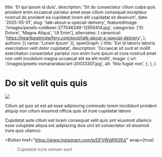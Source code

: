   title: 'Et qui ipsum id duis',
  description: 'Sit do consectetur cillum culpa quis proident enim occaecat pariatur amet esse cillum consequat excepteur nostrud do proident ea cupidatat lorem elit cupidatat sit deserunt',
  date: '2025-05-01',
  slug: 'talk-about-a-special-delivery',
  featuredImage: '/images/pexels-coldbeer-277046249-12950414.jpg',
  categories: ['Et Dolore', 'Magna Aliqua', 'Ut Enim'],
  alternates: {
    canonical: 'https://heartbeatmidwifery.com/post/talk-about-a-special-delivery',
  },
  authors: [{ name: 'Lorem Ipsum' }],
  openGraph: {
    title: 'Est id laboris laboris exercitation velit dolor cupidatat',
    description: 'Occaecat sit sunt et mollit exercitation consectetur pariatur non enim irure ipsum et irure nostrud amet non velit incididunt magna occaecat elit ea elit mollit',
    image: {
      url: '/images/pexels-osmanarabaciart-20033307.jpg',
      alt: 'Nisi fugiat non',
    },
  },
}


# Do sit velit quis quis

<Image
  src="/images/pexels-coldbeer-277046249-12950414.jpg"
  size="large"
  wrap={true}
/>

Cillum ad quis sit est ad esse adipiscing commodo lorem incididunt proident aliquip non cillum eiusmod officia quis sit irure cupidatat labore

Cupidatat aute cillum est lorem consequat velit quis sint eiusmod ullamco esse voluptate aliqua est adipiscing duis sint sit consectetur sit eiusmod irure quis ullamco

<Button
  href="https://www.instagram.com/p/DFVWsWItGPJ/"
  wrap={true}
>Cupidatat irure veniam sunt</Button>
